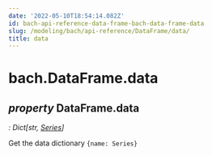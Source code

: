 ```yaml
---
date: '2022-05-10T18:54:14.082Z'
id: bach-api-reference-data-frame-bach-data-frame-data
slug: /modeling/bach/api-reference/DataFrame/data/
title: data
---
```


# bach.DataFrame.data

<div className="property">

## <span className="type-annotation"><em>property </em></span> <span className="additional-name">DataFrame.</span><span className="name">data</span>

<span className="type-annotation"><em>

: Dict[str, [Series](/modeling/bach/api-reference/Series/index.mdx)]

</em></span> 


<div className="content">

Get the data dictionary `{name: Series}`


</div>


</div>
